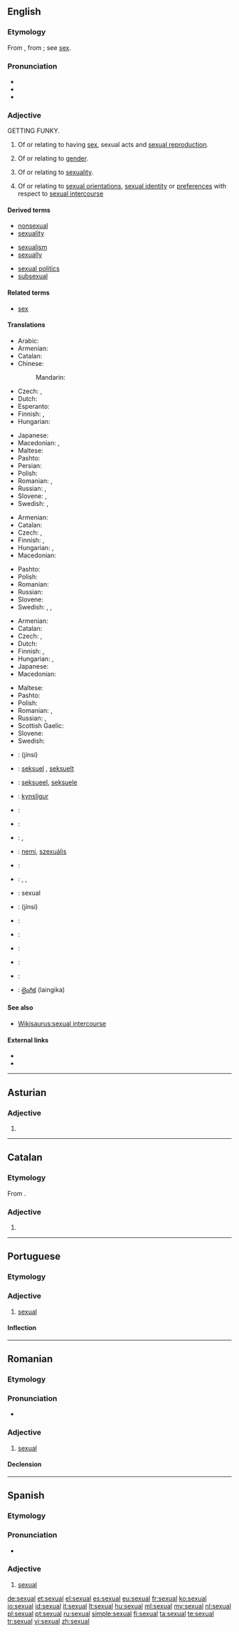 ==English==

===Etymology===
From {{etyl|la}} {{term|sexualis|lang=la}}, from {{term|sexus||sex|lang=la}}; see [[sex]].

===Pronunciation===
* {{IPA|/ˈsɛkʃuəl/}}
* {{audio|en-us-sexual.ogg|Audio (US)}}
* {{rhymes|ɛkʃuəl}}

===Adjective===
{{en-adj}}

GETTING FUNKY.
# Of or relating to having [[sex]], sexual acts and [[sexual reproduction]].
#: {{usex|Giving oral sex is my favorite '''sexual''' act}}
# Of or relating to [[gender]].
#: {{usex|There is a lot '''sexual''' discrimination against women in the workplace}}
# Of or relating to [[sexuality]].
#: {{usex|She's a very '''sexual''' woman.}}
#: {{usex|A '''sexual''' innuendo.}}
# Of or relating to [[sexual orientation]]s, [[sexual identity]] or [[preference]]s with respect to [[sexual intercourse]]
#: {{usex|'''Sexual''' preferences}}

====Derived terms====
{{rel-top3|Terms derived from ''sexual''}}
* [[nonsexual]]
* [[sexuality]]
{{rel-mid3}}
* [[sexualism]]
* [[sexually]]
{{rel-mid3}}
* [[sexual politics]]
* [[subsexual]]
{{rel-bottom}}

====Related terms====
* [[sex]]

====Translations====
{{trans-top|of or relating to having sex}}
* Arabic: {{t|ar|جنسي|tr=jínsiyy|sc=Arab}}
* Armenian: {{t-|hy|սեռական|tr=seṙakan}}
* Catalan: {{t|ca|sexual}}
* Chinese:
*: Mandarin: {{t|zh|性|tr=xìng de|alt=性的|sc=Hani}}
* Czech: {{t|cs|pohlavní}}, {{t|cs|sexuální}}
* Dutch: {{t|nl|seksueel}}
* Esperanto: {{t|eo|seksa}}
* Finnish: {{t-|fi|sukupuolinen}}, {{t+|fi|seksuaalinen}}
* Hungarian: {{t|hu|ivaros}}
{{trans-mid}}
* Japanese: {{t|ja|性的|tr=せいてき, seiteki|sc=Jpan}}
* Macedonian: {{t|mk|полов|m|tr=pólov}}, {{t|mk|сексуален|m|tr=seksuálen}}
* Maltese: {{t-|mt|sesswali|xs=Maltese}}
* Pashto: {{t|ps|جنسي|tr=jinsi}}
* Persian: {{t|fa|جنسی|tr=jensi|sc=fa-Arab}}
* Polish: {{t+|pl|płciowy|m}}
* Romanian: {{t|ro|sexual|m|n}}, {{t|ro|sexuală|f}}
* Russian: {{t+|ru|половой|tr=polovój}}, {{t|ru|сексуальный|tr=sɛksuál’nyj}}
* Slovene: {{t-|sl|seksualen}}, {{t|sl|spolen}}
* Swedish: {{t|sv|sexuell}}, {{t|sv|sex|alt=sex-}}
{{trans-bottom}}

{{trans-top|of or relating to the sex of an organism}}
* Armenian: {{t|hy|սեռային|tr=seṙayin}}
* Catalan: {{t|ca|sexual}}
* Czech: {{t|cs|pohlavní}}, {{t|cs|sexuální}}
* Finnish: {{t-|fi|sukupuolinen}}, {{t+|fi|sukupuoli|alt=sukupuoli-}}
* Hungarian: {{t|hu|nemi}}, {{t|hu|szexuális}}
* Macedonian: {{t|mk|полов|m|tr=pólov}}
{{trans-mid}}
* Pashto: {{t|ps|جنسي|tr=jinsi}}
* Polish: {{t+|pl|płciowy|m}}
* Romanian: {{t|ro|sexual|m|n}}
* Russian: {{t+|ru|половой|tr=polovój}}
* Slovene: {{t|sl|spolen}}
* Swedish: {{t|sv|sexuell}}, {{t|sv|könlig}}, {{t|sv|kön|alt=köns-}}
{{trans-bottom}}

{{trans-top|of or relating to sexuality}}
* Armenian: {{t-|hy|սեռական|tr=seṙakan}}
* Catalan: {{t|ca|sexual}}
* Czech: {{t|cs|pohlavní}}, {{t|cs|sexuální}}
* Dutch: {{t|nl|seksueel}}
* Finnish: {{t-|fi|sukupuolinen}}, {{t+|fi|seksuaalinen}}
* Hungarian: {{t|hu|nemi}}, {{t|hu|szexuális}}
* Japanese: {{t|ja|性的|tr=せいてき, seiteki|sc=Jpan}}
* Macedonian: {{t|mk|сексуален|m|tr=seksuálen}}
{{trans-mid}}
* Maltese: {{t-|mt|sesswali|xs=Maltese}}
* Pashto: {{t|ps|جنسي|tr=jinsi}}
* Polish: {{t+|pl|seksualny|m}}
* Romanian: {{t|ro|sexual|m|n}}, {{t|ro|sexuală|f}}
* Russian: {{t+|ru|половой|tr=polovój}}, {{t|ru|сексуальный|tr=sɛksuál’nyj}}
* Scottish Gaelic: {{t-|gd|gnèitheach|xs=Scottish Gaelic}}
* Slovene: {{t-|sl|seksualen}}
* Swedish: {{t|sv|sexuell}}
{{trans-bottom}}

{{trans-top|of or relating to sexual orientation, identity or preferences}}
{{trans-mid}}
{{trans-bottom}}

{{checktrans-top}}
* {{ttbc|ar}}: {{Arab|[[جنسي]]}} (jínsi)
* {{ttbc|da}}: [[seksuel]] {{c}}, [[seksuelt]] {{n}}
* {{ttbc|nl}}: [[seksueel]], [[seksuele]]
* {{ttbc|fo}}: [[kynsligur]]
* {{ttbc|fr}}: {{t+|fr|sexuel}}
* {{ttbc|de}}: {{t+|de|sexuell}}
* {{ttbc|el}}: {{t+|el|γενετήσιος|m|tr=genetisios}}, {{t+|el|ερωτικός|m|tr=erotikos}}
{{trans-mid}}
* {{ttbc|hu}}: [[nemi]], [[szexuális]]
* {{ttbc|it}}: {{t-|it|sessuale}}
* {{ttbc|lt}}: {{t|lt|seksualus|xs=Lithuanian}}, {{t-|lt|lytinis|xs=Lithuanian}}, {{t|lt|lytiškas|xs=Lithuanian}}
* {{ttbc|nov}}: sexual
* {{ttbc|fa}}: {{fa-Arab|[[جنسی]]}} (jínsi)
* {{ttbc|pt}}: {{t+|pt|sexual}}
* {{ttbc|ro}}: {{t-|ro|sexual}}
* {{ttbc|sh}}: {{t|sh|seksualni|m}}
* {{ttbc|es}}: {{t+|es|sexual}}
* {{ttbc|sv}}: {{t+|sv|sexuell}}
* {{ttbc|te}}: [[లైంగిక]] (laingika)
{{trans-bottom}}

====See also====
* [[Wikisaurus:sexual intercourse]]

====External links====
* {{R:Webster 1913}}
* {{R:Century 1911}}

----

==Asturian==

===Adjective===
{{ast-adj|sexual|f=sexual|n=sexual|mp=sexuales}}

# {{l|en|sexual}}

----

==Catalan==

===Etymology===
From {{etyl|la|ca}} {{term|sexualis|lang=la}}.

===Adjective===
{{ca-adj|type=mf}}

# {{l|en|sexual}}

----

==Portuguese==

===Etymology===
{{etyl|la|pt}} {{term|sexualis|lang=la}}

===Adjective===
{{pt-adj|sexua|l}}

# [[#English|sexual]]

====Inflection====
{{pt-adj infl|sexua|l}}

----

==Romanian==

===Etymology===
{{etyl|la|ro}} {{term|sexualis|lang=la}}

===Pronunciation===
* {{IPA|[seksuˈal]|lang=ro}}

===Adjective===
{{ro-adj|4}}

# [[#English|sexual]]

====Declension====
{{ro-adj-4}}

----

==Spanish==

===Etymology===
{{etyl|la|es}} {{term|sexualis|lang=la}}

===Pronunciation===
* {{IPA|/seˈksual/|lang=es}}

===Adjective===
{{es-adj|pl=sexuales}}

# [[#English|sexual]]

[[de:sexual]]
[[et:sexual]]
[[el:sexual]]
[[es:sexual]]
[[eu:sexual]]
[[fr:sexual]]
[[ko:sexual]]
[[io:sexual]]
[[id:sexual]]
[[it:sexual]]
[[lt:sexual]]
[[hu:sexual]]
[[ml:sexual]]
[[my:sexual]]
[[nl:sexual]]
[[pl:sexual]]
[[pt:sexual]]
[[ru:sexual]]
[[simple:sexual]]
[[fi:sexual]]
[[ta:sexual]]
[[te:sexual]]
[[tr:sexual]]
[[vi:sexual]]
[[zh:sexual]]